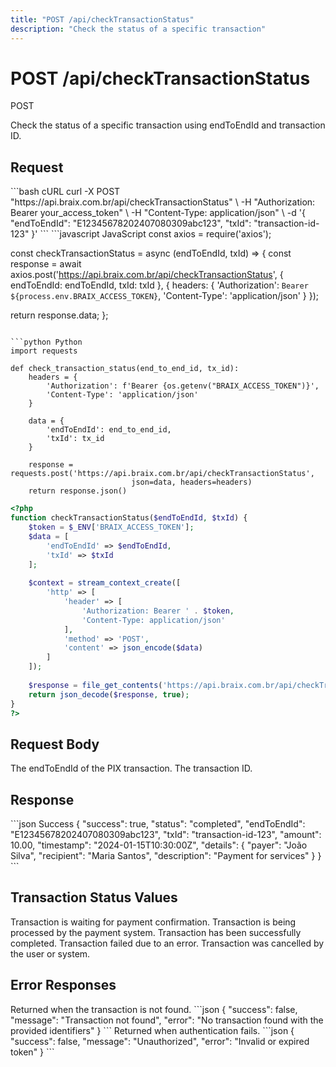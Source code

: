 ```yaml
---
title: "POST /api/checkTransactionStatus"
description: "Check the status of a specific transaction"
---
```


# POST /api/checkTransactionStatus

<span class="http-method http-post">POST</span>

Check the status of a specific transaction using endToEndId and transaction ID.

## Request

<RequestExample>
```bash cURL
curl -X POST "https://api.braix.com.br/api/checkTransactionStatus" \
  -H "Authorization: Bearer your_access_token" \
  -H "Content-Type: application/json" \
  -d '{
    "endToEndId": "E12345678202407080309abc123",
    "txId": "transaction-id-123"
  }'
```
</RequestExample>

<CodeGroup>
```javascript JavaScript
const axios = require('axios');

const checkTransactionStatus = async (endToEndId, txId) => {
  const response = await axios.post('https://api.braix.com.br/api/checkTransactionStatus', {
    endToEndId: endToEndId,
    txId: txId
  }, {
    headers: {
      'Authorization': `Bearer ${process.env.BRAIX_ACCESS_TOKEN}`,
      'Content-Type': 'application/json'
    }
  });
  
  return response.data;
};
```

```python Python
import requests

def check_transaction_status(end_to_end_id, tx_id):
    headers = {
        'Authorization': f'Bearer {os.getenv("BRAIX_ACCESS_TOKEN")}',
        'Content-Type': 'application/json'
    }
    
    data = {
        'endToEndId': end_to_end_id,
        'txId': tx_id
    }
    
    response = requests.post('https://api.braix.com.br/api/checkTransactionStatus', 
                           json=data, headers=headers)
    return response.json()
```

```php PHP
<?php
function checkTransactionStatus($endToEndId, $txId) {
    $token = $_ENV['BRAIX_ACCESS_TOKEN'];
    $data = [
        'endToEndId' => $endToEndId,
        'txId' => $txId
    ];
    
    $context = stream_context_create([
        'http' => [
            'header' => [
                'Authorization: Bearer ' . $token,
                'Content-Type: application/json'
            ],
            'method' => 'POST',
            'content' => json_encode($data)
        ]
    ]);
    
    $response = file_get_contents('https://api.braix.com.br/api/checkTransactionStatus', false, $context);
    return json_decode($response, true);
}
?>
```
</CodeGroup>

## Request Body

<ParamField query="endToEndId" type="string" required>
  The endToEndId of the PIX transaction.
</ParamField>

<ParamField query="txId" type="string" required>
  The transaction ID.
</ParamField>

## Response

<ResponseExample>
```json Success
{
  "success": true,
  "status": "completed",
  "endToEndId": "E12345678202407080309abc123",
  "txId": "transaction-id-123",
  "amount": 10.00,
  "timestamp": "2024-01-15T10:30:00Z",
  "details": {
    "payer": "João Silva",
    "recipient": "Maria Santos",
    "description": "Payment for services"
  }
}
```
</ResponseExample>

## Transaction Status Values

<AccordionGroup>
<Accordion title="pending">
  Transaction is waiting for payment confirmation.
</Accordion>

<Accordion title="processing">
  Transaction is being processed by the payment system.
</Accordion>

<Accordion title="completed">
  Transaction has been successfully completed.
</Accordion>

<Accordion title="failed">
  Transaction failed due to an error.
</Accordion>

<Accordion title="cancelled">
  Transaction was cancelled by the user or system.
</Accordion>
</AccordionGroup>

## Error Responses

<ResponseField name="404 Not Found" type="object">
  Returned when the transaction is not found.

  <Expandable title="Error Response">
    ```json
    {
      "success": false,
      "message": "Transaction not found",
      "error": "No transaction found with the provided identifiers"
    }
    ```
  </Expandable>
</ResponseField>

<ResponseField name="401 Unauthorized" type="object">
  Returned when authentication fails.

  <Expandable title="Error Response">
    ```json
    {
      "success": false,
      "message": "Unauthorized",
      "error": "Invalid or expired token"
    }
    ```
  </Expandable>
</ResponseField>
